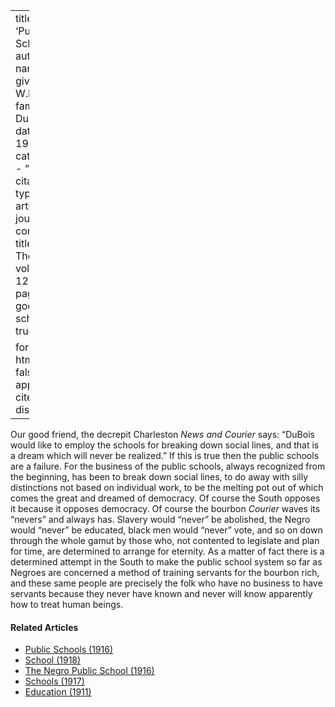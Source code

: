 
---
title: 'Public Schools'
author:
  - name:
      given: W.E.B.
      family: Du Bois
date: May 1916
categories: 
  - ""
citation: 
  type: article-journal
  container-title: The Crisis
  volume: 12
  issue: 1
  page: 32
google-scholar: true

format:
  html:
    toc: false
    appendix-cite-as: display
---



Our good friend, the decrepit Charleston *News and Courier* says: "DuBois would like to employ the schools for breaking down social lines, and that is a dream which will never be realized." If this is true then the public schools are a failure. For the business of the public schools, always recognized from the beginning, has been to break down social lines, to do away with silly distinctions not based on individual work, to be the melting pot out of which comes the great and dreamed of democracy. Of course the South opposes it because it opposes democracy. Of course the bourbon *Courier* waves its "nevers" and always has. Slavery would "never" be abolished, the Negro would "never" be educated, black men would "never" vote, and so on down through the whole gamut by those who, not contented to legislate and plan for time, are determined to arrange for eternity. As a matter of fact there is a determined attempt in the South to make the public school system so far as Negroes are concerned a method of training servants for the bourbon rich, and these same people are precisely the folk who have no business to have servants because they never have known and never will know apparently how to treat human beings.

<!-- Similar articles start here -->
<div  class="clear-wrap"></div>

#### Related Articles

* [Public Schools (1916)](/Volumes/12/01/salutations.html)
* [School (1918)](/Volumes/16/06/school.html)
* [The Negro Public School (1916)](/Volumes/11/05/negro_public_school.html)
* [Schools (1917)](/Volumes/13/03/schools.html)
* [Education (1911)](/Volumes/01/04/education.html)

<!-- Similar articles end here -->